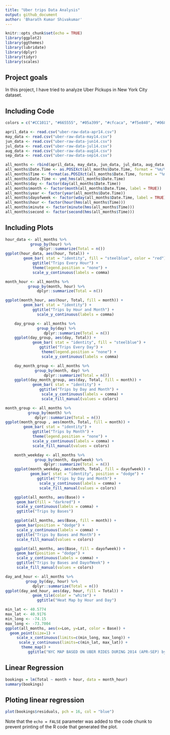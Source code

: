 ```yaml
---
title: "Uber trips Data Analysis"
output: github_document
author: 'Bharath Kumar Shivakumar'
---
```


```r
knitr::opts_chunk$set(echo = TRUE)
library(ggplot2)
library(ggthemes)
library(lubridate)
library(dplyr)
library(tidyr)
library(scales)
```

## Project goals
In this project, I have tried to analyze Uber Pickups in New York City dataset. 



## Including Code

```r
colors = c("#CC1011", "#665555", "#05a399", "#cfcaca", "#f5e840", "#0683c9", "#e075b0")
```

```r
april_data <- read.csv("uber-raw-data-apr14.csv")
may_data <- read.csv("uber-raw-data-may14.csv")
jun_data <- read.csv("uber-raw-data-jun14.csv")
jul_data <- read.csv("uber-raw-data-jul14.csv")
aug_data <- read.csv("uber-raw-data-aug14.csv")
sep_data <- read.csv("uber-raw-data-sep14.csv")
```

```r
all_months <- rbind(april_data, may_data, jun_data, jul_data, aug_data, sep_data)
all_months$Date.Time <- as.POSIXct(all_months$Date.Time, format = "%m/%d/%Y %H:%M:%S")
all_months$Time <- format(as.POSIXct(all_months$Date.Time, format = "%m/%d/%Y %H:%M:%S"), format="%H:%M:%S")
all_months$Date.Time <- ymd_hms(all_months$Date.Time)
all_months$day <- factor(day(all_months$Date.Time))
all_months$month <- factor(month(all_months$Date.Time, label = TRUE))
all_months$year <- factor(year(all_months$Date.Time))
all_months$dayofweek <- factor(wday(all_months$Date.Time, label = TRUE))
all_months$hour <- factor(hour(hms(all_months$Time)))
all_months$minute <- factor(minute(hms(all_months$Time)))
all_months$second <- factor(second(hms(all_months$Time)))
```

## Including Plots

```r
hour_data <- all_months %>%
           group_by(hour) %>%
               dplyr::summarize(Total = n()) 
ggplot(hour_data, aes(hour, Total)) + 
        geom_bar( stat = "identity", fill = "steelblue", color = "red") +
            ggtitle("Trips Every Hour") +
            theme(legend.position = "none") +
            scale_y_continuous(labels = comma)

month_hour <- all_months %>%
          group_by(month, hour) %>%
              dplyr::summarize(Total = n())

ggplot(month_hour, aes(hour, Total, fill = month)) + 
        geom_bar( stat = "identity") +
            ggtitle("Trips by Hour and Month") +
              scale_y_continuous(labels = comma)
```
```r
    day_group <- all_months %>%
              group_by(day) %>%
                 dplyr::summarize(Total = n()) 
    ggplot(day_group, aes(day, Total)) + 
            geom_bar( stat = "identity", fill = "steelblue") +
               ggtitle("Trips Every Day") +
                theme(legend.position = "none") +
                scale_y_continuous(labels = comma)
```

```r
    day_month_group <- all_months %>%
             group_by(month, day) %>%
                 dplyr::summarize(Total = n())
    ggplot(day_month_group, aes(day, Total, fill = month)) + 
            geom_bar( stat = "identity") +
               ggtitle("Trips by Day and Month") +
                scale_y_continuous(labels = comma) +
                scale_fill_manual(values = colors)
```
```r
month_group <- all_months %>%
          group_by(month) %>%
             dplyr::summarize(Total = n()) 
ggplot(month_group , aes(month, Total, fill = month)) + 
        geom_bar( stat = "identity") +
            ggtitle("Trips by Month") +
            theme(legend.position = "none") +
            scale_y_continuous(labels = comma) +
            scale_fill_manual(values = colors)
```

```r
    month_weekday <- all_months %>%
             group_by(month, dayofweek) %>%
                 dplyr::summarize(Total = n())
    ggplot(month_weekday, aes(month, Total, fill = dayofweek)) + 
           geom_bar( stat = "identity", position = "dodge") +
              ggtitle("Trips by Day and Month") +
               scale_y_continuous(labels = comma) +
               scale_fill_manual(values = colors)
```
```r
    ggplot(all_months, aes(Base)) + 
     geom_bar(fill = "darkred") +
     scale_y_continuous(labels = comma) +
     ggtitle("Trips by Bases")
```

```r
    ggplot(all_months, aes(Base, fill = month)) + 
     geom_bar(position = "dodge") +
     scale_y_continuous(labels = comma) +
     ggtitle("Trips by Bases and Month") +
     scale_fill_manual(values = colors)
```

```r
    ggplot(all_months, aes(Base, fill = dayofweek)) + 
     geom_bar(position = "dodge") +
     scale_y_continuous(labels = comma) +
     ggtitle("Trips by Bases and DayofWeek") +
     scale_fill_manual(values = colors)
```

```r
day_and_hour <- all_months %>%
         group_by(day, hour) %>%
            dplyr::summarize(Total = n())
ggplot(day_and_hour, aes(day, hour, fill = Total)) +
            geom_tile(color = "white") +
              ggtitle("Heat Map by Hour and Day")
```

```r
min_lat <- 40.5774
max_lat <- 40.9176
min_long <- -74.15
max_long <- -73.7004
ggplot(all_months, aes(x=Lon, y=Lat, color = Base)) +
  geom_point(size=1) +
     scale_x_continuous(limits=c(min_long, max_long)) +
      scale_y_continuous(limits=c(min_lat, max_lat)) +
       theme_map() +
          ggtitle("NYC MAP BASED ON UBER RIDES DURING 2014 (APR-SEP) by BASE")
```
## Linear Regression

```r
bookings = lm(Total ~ month + hour, data = month_hour)
summary(bookings)
```
## Ploting linear regression
```r
plot(bookings$residuals, pch = 16, col = "blue")
```
Note that the `echo = FALSE` parameter was added to the code chunk to prevent printing of the R code that generated the plot.